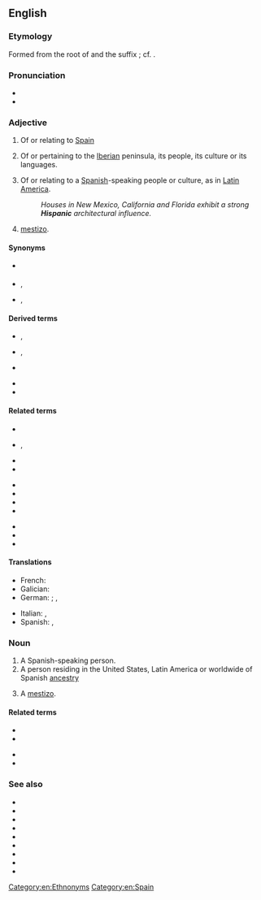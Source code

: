 {{also|hispanic}}
==English==

===Etymology===
Formed from the root of {{der|en|la|Hispania||Spain}} and the suffix {{m|en|-ic}}; cf. {{m|la|hispanicus}}.

===Pronunciation===
* {{IPA|en|/hɪˈspænɪk/}}
* {{rhymes|en|ænɪk}}

===Adjective===
{{en-adj}}

# Of or relating to [[Spain]]
# {{lb|en|historical}} Of or pertaining to the [[Iberia]]n peninsula, its people, its culture or its languages.
# {{lb|en|colloquial}} Of or relating to a [[Spanish]]-speaking people or culture, as in [[Latin America]].
#: ''Houses in New Mexico, California and Florida exhibit a strong '''Hispanic''' architectural influence.''
# {{lb|en|colloquial}} [[mestizo]].

====Synonyms====
* {{sense|of Spain}} {{l|en|Spanish}}
* {{sense|of Spanish-speaking people}} {{l|en|Latin}}, {{l|en|Latino}}
* {{sense|of Iberia}} {{l|en|Iberian}}, {{l|en|Hispanian}}

====Derived terms====
{{der-top}}
* {{l|en|Hispanicisation}}, {{l|en|Hispanicization}}
* {{l|en|Hispanicise}}, {{l|en|Hispanicize}}
* {{l|en|Hispanicism}}
{{der-mid}}
* {{l|en|Hispanicity}}
* {{l|en|Hispanic panic}}
{{der-bottom}}

====Related terms====
{{rel-top3}}
* {{l|en|Hispanist}}
* {{l|en|Hispano-}}, {{l|en|hispano-}}
* {{l|en|Hispanophile}}
* {{l|en|Hispanophilia}}
{{rel-mid3}}
* {{l|en|Hispanophilic}}
* {{l|en|Hispanophobe}}
* {{l|en|Hispanophobia}}
* {{l|en|Hispanophobic}}
{{rel-mid3}}
* {{l|en|Hispanophone}}
* {{l|en|Hispanophone Caribbean}}
* {{l|en|Hispanophonia}}
{{rel-bottom}}

====Translations====
{{trans-top}}
* French: {{t+|fr|hispanique}}
* Galician: {{t|gl|hispano|m}}
* German: {{qualifier|of Spain}} {{t+|de|spanisch}}; {{qualifier|of Central and South America}} {{t+|de|lateinamerikanisch}}, {{t|de|hispanoamerikanisch}}
{{trans-mid}}
* Italian: {{t|it|ispanico|m}}, {{t|it|ispanica|f}}
* Spanish: {{t+|es|hispánico|m}}, {{t+|es|hispánica|f}}
{{trans-bottom}}

===Noun===
{{en-noun}}

# A Spanish-speaking person.
# A person residing in the United States, Latin America or worldwide of Spanish [[ancestry]]
# {{lb|en|colloquial}} A [[mestizo]].

====Related terms====
{{rel-top}}
* {{l|en|Hispano}}
* {{l|en|spaniel}}
{{rel-mid}}
* {{l|en|Spanish}}
* {{l|en|Spanish-speaking}}
{{rel-bottom}}

===See also===
* {{l|en|Iberian}}
* {{l|en|Ibero-}}
* {{l|en|Ibero-America}}
* {{l|en|Ibero-American}}
* {{l|en|Ibero-Romance}}
* {{l|en|Latin}}
* {{l|en|Latina}}
* {{l|en|Latin American}}
* {{l|en|Latino}}

[[Category:en:Ethnonyms]]
[[Category:en:Spain]]